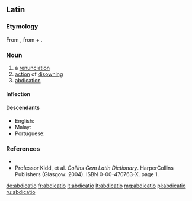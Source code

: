 ==Latin==

===Etymology===
From {{term/t|la|abdicō||deny, refuse; renounce}}, from {{term|ab||of, from, by|lang=la}} + {{term/t|la|dicō||dedicate}}.

===Noun===
{{la-noun|abdicātiō|abdicationis|abdicātiōnis|f|third}}

# a [[renunciation]] 
# [[action]] of [[disowning]]
# [[abdication]]

====Inflection====
{{la-decl-3rd|abdicātiō|abdicātiōn}}

====Descendants====
* English: {{l/en|abdication}}
* Malay: {{l|ms|abdikasi}}
* Portuguese: {{l/pt|abdicação}}

===References===
* {{R:L&S}}
* Professor Kidd, et al. ''Collins Gem Latin Dictionary''. HarperCollins Publishers (Glasgow: 2004). ISBN 0-00-470763-X. page 1.

[[de:abdicatio]]
[[fr:abdicatio]]
[[it:abdicatio]]
[[lt:abdicatio]]
[[mg:abdicatio]]
[[pl:abdicatio]]
[[ru:abdicatio]]